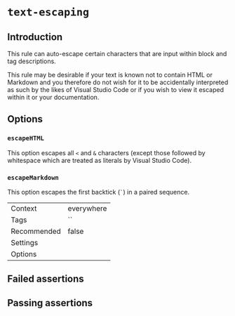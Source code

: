 # `text-escaping`

## Introduction

This rule can auto-escape certain characters that are input within block and
tag descriptions.

This rule may be desirable if your text is known not to contain HTML or
Markdown and you therefore do not wish for it to be accidentally interpreted
as such by the likes of Visual Studio Code or if you wish to view it escaped
within it or your documentation.

## Options

### `escapeHTML`

This option escapes all `<` and `&` characters (except those followed by
whitespace which are treated as literals by Visual Studio Code).

### `escapeMarkdown`

This option escapes the first backtick (`` ` ``) in a paired sequence.

|||
|---|---|
|Context|everywhere|
|Tags|``|
|Recommended|false|
|Settings||
|Options||


## Failed assertions

<Assertions rule="textEscaping" />

## Passing assertions

<Assertions rule="textEscaping" passing />
